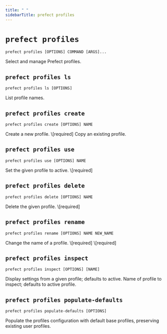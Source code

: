 ```yaml
---
title: " "
sidebarTitle: prefect profiles
---
```


# `prefect profiles`



```command
prefect profiles [OPTIONS] COMMAND [ARGS]...
```



<Info>
Select and manage Prefect profiles.
</Info>








## `prefect profiles ls`



```command
prefect profiles ls [OPTIONS]
```



<Info>
List profile names.
</Info>








## `prefect profiles create`



```command
prefect profiles create [OPTIONS] NAME
```



<Info>
Create a new profile.
</Info>






<AccordionGroup>


<Accordion title="Arguments" defaultOpen>
<ResponseField name="NAME" type="string" required>
    \[required]
</ResponseField>
</Accordion>



<Accordion title="Options" defaultOpen>

<ResponseField name="--from">
    Copy an existing profile.
</ResponseField>

</Accordion>

</AccordionGroup>



## `prefect profiles use`



```command
prefect profiles use [OPTIONS] NAME
```



<Info>
Set the given profile to active.
</Info>






<AccordionGroup>


<Accordion title="Arguments" defaultOpen>
<ResponseField name="NAME" type="string" required>
    \[required]
</ResponseField>
</Accordion>



</AccordionGroup>



## `prefect profiles delete`



```command
prefect profiles delete [OPTIONS] NAME
```



<Info>
Delete the given profile.
</Info>






<AccordionGroup>


<Accordion title="Arguments" defaultOpen>
<ResponseField name="NAME" type="string" required>
    \[required]
</ResponseField>
</Accordion>



</AccordionGroup>



## `prefect profiles rename`



```command
prefect profiles rename [OPTIONS] NAME NEW_NAME
```



<Info>
Change the name of a profile.
</Info>






<AccordionGroup>


<Accordion title="Arguments" defaultOpen>
<ResponseField name="NAME" type="string" required>
    \[required]
</ResponseField>
<ResponseField name="NEW_NAME" type="string" required>
    \[required]
</ResponseField>
</Accordion>



</AccordionGroup>



## `prefect profiles inspect`



```command
prefect profiles inspect [OPTIONS] [NAME]
```



<Info>
Display settings from a given profile; defaults to active.
</Info>






<AccordionGroup>


<Accordion title="Arguments" defaultOpen>
<ResponseField name="NAME" type="string">
    Name of profile to inspect; defaults to active profile.
</ResponseField>
</Accordion>



</AccordionGroup>



## `prefect profiles populate-defaults`



```command
prefect profiles populate-defaults [OPTIONS]
```



<Info>
Populate the profiles configuration with default base profiles, preserving existing user profiles.
</Info>





